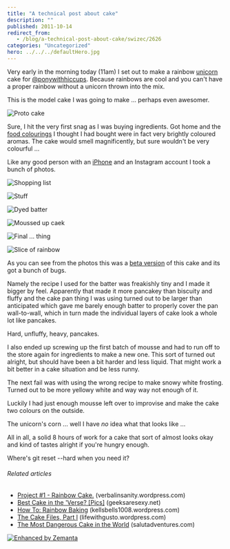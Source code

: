 ```yaml
---
title: "A technical post about cake"
description: ""
published: 2011-10-14
redirect_from:
   - /blog/a-technical-post-about-cake/swizec/2626
categories: "Uncategorized"
hero: ../../../defaultHero.jpg
---
```


Very early in the morning today (11am) I set out to make a rainbow [unicorn](http://en.wikipedia.org/wiki/Unicorn "Unicorn") cake for [@ponywithhiccups](http://twitter.com/ponywithhiccups). Because rainbows are cool and you can't have a proper rainbow without a unicorn thrown into the mix.

This is the model cake I was going to make ... perhaps even awesomer.

![](https://swizec.com/wp-content/uploads/2011/10/Rainbow_2_by_bittykate15.jpg "Proto cake")

Sure, I hit the very first snag as I was buying ingredients. Got home and the [food colourings](http://en.wikipedia.org/wiki/Food_coloring "Food coloring") I thought I had bought were in fact very brightly coloured aromas. The cake would smell magnificently, but sure wouldn't be very colourful ...

Like any good person with an [iPhone](http://www.apple.com/iphone "iPhone") and an Instagram account I took a bunch of photos.

![](https://swizec.com/wp-content/uploads/2011/10/tumblr_lt1vmgp30U1qekjngo1_50010.jpg "Shopping list")

![](https://swizec.com/wp-content/uploads/2011/10/tumblr_lt24i0Xa601qekjngo1_50010.jpg "Stuff")

![](https://swizec.com/wp-content/uploads/2011/10/tumblr_lt28wyJXyg1qekjngo1_5009.jpg "Dyed batter")

![](https://swizec.com/wp-content/uploads/2011/10/tumblr_lt2h1exdVZ1qekjngo1_5009.jpg "Moussed up caek")

![](https://swizec.com/wp-content/uploads/2011/10/tumblr_lt2j9ptowg1qekjngo1_5009.jpg "Final ... thing")

![](https://swizec.com/wp-content/uploads/2011/10/3qqjy-1-768x1024.jpg "Slice of rainbow")

As you can see from the photos this was a [beta version](http://en.wikipedia.org/wiki/Software_release_life_cycle "Software release life cycle") of this cake and its got a bunch of bugs.

Namely the recipe I used for the batter was freakishly tiny and I made it bigger by feel. Apparently that made it more pancakey than biscuity and fluffy and the cake pan thing I was using turned out to be larger than anticipated which gave me barely enough batter to properly cover the pan wall-to-wall, which in turn made the individual layers of cake look a whole lot like pancakes.

Hard, unfluffy, heavy, pancakes.

I also ended up screwing up the first batch of mousse and had to run off to the store again for ingredients to make a new one. This sort of turned out alright, but should have been a bit harder and less liquid. That might work a bit better in a cake situation and be less runny.

The next fail was with using the wrong recipe to make snowy white frosting. Turned out to be more yellowy white and way way not enough of it.

Luckily I had just enough mousse left over to improvise and make the cake two colours on the outside.

The unicorn's corn ... well I have _no_ idea what that looks like ...

All in all, a solid 8 hours of work for a cake that sort of almost looks okay and kind of tastes alright if you're hungry enough.

Where's git reset --hard when you need it?

###### Related articles

-  [Project #1 - Rainbow Cake.](http://verbalinsanity.wordpress.com/2011/08/10/project-1-rainbow-cake/) (verbalinsanity.wordpress.com)
-  [Best Cake in the 'Verse? \[Pics\]](http://www.geeksaresexy.net/2011/10/09/best-cake-in-the-verse-pics/) (geeksaresexy.net)
-  [How To: Rainbow Baking](http://kellsbells1008.wordpress.com/2011/09/12/how-to-rainbow-baking/) (kellsbells1008.wordpress.com)
-  [The Cake Files, Part I](http://lifewithgusto.wordpress.com/2011/10/13/the-cake-files-part-i/) (lifewithgusto.wordpress.com)
-  [The Most Dangerous Cake in the World](http://salutadventures.com/2011/10/11/the-most-dangerous-cake-in-the-world/) (salutadventures.com)

[![Enhanced by Zemanta](https://img.zemanta.com/zemified_e.png?x-id=7bf5dc33-8456-4419-8d36-7f45156c0b84)](http://www.zemanta.com/ "Enhanced by Zemanta")
